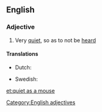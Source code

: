 ==English==

===Adjective===
{{infl|en|adjective|head=(as) [[quiet]] as a [[mouse]]}}

# {{simile}} Very [[quiet]], so as to not be [[heard]]

====Translations====
{{trans-top|very quiet}}
* Dutch: {{t-|nl|muisstil}}
{{trans-mid}}
* Swedish: {{t|sv|tyst som en mus}}
{{trans-bottom}}

[[Category:English adjectives]]

[[et:quiet as a mouse]]
